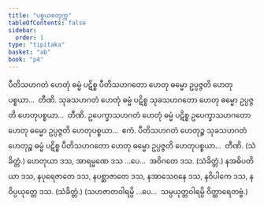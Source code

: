 ```yaml
---
title: "ပစ္စယစတုက္က"
tableOfContents: false
sidebar:
  order: 1
type: "tipitaka"
basket: "ab"
book: "p4"
---
```



<DynamicBreadcrumb />

<Division number="102" book="p4" e="ch" v="39" p="500">

<Paragraph number="344" book="p4">
ပီတိသဟဂတံ ဟေတုံ ဓမ္မံ ပဋိစ္စ ပီတိသဟဂတော ဟေတု ဓမ္မော ဥပ္ပဇ္ဇတိ ဟေတုပစ္စယာ…  တီဏိ.
</Paragraph>

<Paragraph number="345" book="p4">
သုခသဟဂတံ ဟေတုံ ဓမ္မံ ပဋိစ္စ သုခသဟဂတော ဟေတု ဓမ္မော ဥပ္ပဇ္ဇတိ ဟေတုပစ္စယာ…  တီဏိ.
</Paragraph>

<Paragraph number="346" book="p4">
ဥပေက္ခာသဟဂတံ ဟေတုံ ဓမ္မံ ပဋိစ္စ ဥပေက္ခာသဟဂတော ဟေတု ဓမ္မော ဥပ္ပဇ္ဇတိ ဟေတုပစ္စယာ…  ဧကံ.
</Paragraph>

<Paragraph number="347" book="p4">
ပီတိသဟဂတံ ဟေတုဉ္စ သုခသဟဂတံ ဟေတုဉ္စ ဓမ္မံ ပဋိစ္စ ပီတိသဟဂတော ဟေတု ဓမ္မော ဥပ္ပဇ္ဇတိ ဟေတုပစ္စယာ…  တီဏိ. (သံခိတ္တံ.)
</Paragraph>

</Division>
<Division number="103" book="p4" e="ch" v="39" p="500">

<Paragraph number="348" book="p4">
ဟေတုယာ ဒသ, အာရမ္မဏေ ဒသ …ပေ…  အဝိဂတေ ဒသ. (သံခိတ္တံ.)
</Paragraph>

<Paragraph number="349" book="p4">
နအဓိပတိယာ ဒသ, နပုရေဇာတေ ဒသ, နပစ္ဆာဇာတေ ဒသ, နအာသေဝနေ ဒသ, နဝိပါကေ ဒသ, နဝိပ္ပယုတ္တေ ဒသ. (သံခိတ္တံ.)
</Paragraph>

<Paragraph number="350" book="p4">
(သဟဇာတဝါရမ္ပိ …ပေ…  သမ္ပယုတ္တဝါရမ္ပိ ဝိတ္ထာရေတဗ္ဗံ.)
</Paragraph>
</Division>